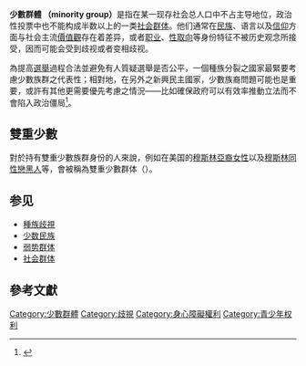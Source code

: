 '''少數群體 （minority group）'''是指在某一现存社会总人口中不占主导地位，政治性投票中也不能构成半数以上的一类[[社会群体|社会群体]]。他们通常在[[民族|民族]]、语言以及[[信仰|信仰]]方面与社会主流[[價值觀|價值觀]]存在着差异，或者[[职业|职业]]、[[性取向|性取向]]等身份特征不被历史观念所接受，因而可能会受到歧视或者变相歧视。

為提高[[選舉|選舉]]過程合法並避免有人質疑選舉是否公平，一個種族分裂之國家最緊要考慮少數族群之代表性；相對地，在另外之新興民主國家，少數族裔問題可能也是重要，或許有其他更需要優先考慮之情況——比如確保政府可以有效率推動立法而不會陷入政治僵局<ref name="冊">{{cite book|title=《選舉制度設計手冊》|editor=國際民主和選舉協助研究所（International IDEA）|publisher=[[商務印書館（香港）有限公司|商務印書館（香港）有限公司]]|year=2013}}</ref>{{rp|21-22}}。

== 雙重少數 ==
對於持有雙重少數族群身份的人來說，例如在美国的[[穆斯林|穆斯林]][[亞裔|亞裔]][[女性|女性]]以及[[穆斯林|穆斯林]][[同性戀|同性戀]][[黑人|黑人]]等，會被稱為雙重少數群体（{{lang|en|double minority}}）。

==参见==
*[[種族歧視|種族歧視]]
*[[少数民族|少数民族]]
*[[弱势群体|弱势群体]]
*[[社会群体|社会群体]]

==參考文獻==
{{reflist|2}}

{{Society-stub}}

[[Category:少數群體|Category:少數群體]]
[[Category:歧視|Category:歧視]]
[[Category:身心障礙權利|Category:身心障礙權利]]
[[Category:青少年权利|Category:青少年权利]]